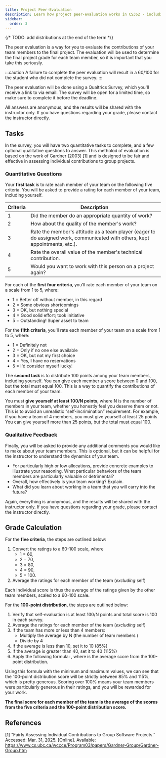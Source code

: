 ```yaml
---
title: Project Peer-Evaluation
description: Learn how project peer-evaluation works in CS362 - including criteria ratings, point distribution methods, grade calculation formulas, and submission guidelines for fairly assessing individual contributions to team projects.
sidebar:
  order: 3
---
```


{/* TODO: add distributions at the end of the term */}


The peer evaluation is a way for you to evaluate the contributions of your team members to the final project. The evaluation will be used to determine the final project grade for each team member, so it is important that you take this seriously.

:::caution
A failure to complete the peer evaluation will result in a 60/100 for the student who did not complete the survey.
:::

The peer evaluation will be done using a Qualtrics Survey, which you'll receive a link to via email. The survey will be open for a limited time, so make sure to complete it before the deadline.

All answers are anonymous, and the results will be shared with the instructor only. If you have questions regarding your grade, please contact the instructor directly.

## Tasks

In the survey, you will have two quantitative tasks to complete, and a few optional qualitative questions to answer. This metholod of evaluation is based on the work of Gardner (2003) [[1]](#references) and is designed to be fair and effective in assessing individual contributions to group projects.

### Quantitative Questions

Your **first task** is to rate each member of your team on the following five criteria. You will be asked to provide a rating for each member of your team, including yourself.

| Criteria | Description |
|----------|-------------|
| 1       | Did the member do an appropriate quantity of work? |
| 2       | How about the quality of the member's work? |
| 3       | Rate the member's attitude as a team player (eager to do assigned work, communicated with others, kept appointments, etc.). |
| 4       | Rate the overall value of the member's technical contribution. |
| 5       | Would you want to work with this person on a project again? |

For each of the **first four criteria**, you'll rate each member of your team on a scale from 1 to 5, where:

- 1 = Better off without member, in this regard
- 2 = Some obvious shortcomings
- 3 = OK, but nothing special
- 4 = Good solid effort; took initiative
- 5 = Outstanding! Super asset to team

For the **fifth criteria**, you'll rate each member of your team on a scale from 1 to 5, where:

- 1 = Definitely not
- 2 = Only if no one else available
- 3 = OK, but not my first choice
- 4 = Yes, I have no reservations
- 5 = I'd consider myself lucky!

The **second task** is to distribute 100 points among your team members, including yourself. You can give each member a score between 0 and 100, but the total must equal 100. This is a way to quantify the contributions of each member of your team. 

You must **give yourself at least 100/N points**, where N is the number of members in your team, whether you honestly feel you deserve them or not. This is to avoid an unrealistic “self-incrimination” requirement. For example, if you have a team of 4 members, you must give yourself at least 25 points. You can give yourself more than 25 points, but the total must equal 100. 

### Qualitative Feedback

Finally, you will be asked to provide any additional comments you would like to make about your team members. This is optional, but it can be helpful for the instructor to understand the dynamics of your team.

- For particularly high or low allocations, provide concrete examples to illustrate your reasoning. What particular behaviors of the team members are particularly valuable or detrimental?
- Overall, how effectively is your team working? Explain.
- What did you learn about working in a team that you will carry into the future?

Again, everything is anonymous, and the results will be shared with the instructor only. If you have questions regarding your grade, please contact the instructor directly.

## Grade Calculation

For the **five criteria**, the steps are outlined below:

1. Convert the ratings to a 60-100 scale, where 
    - 1 = 60, 
    - 2 = 70, 
    - 3 = 80, 
    - 4 = 90, 
    - 5 = 100.
2. Average the ratings for each member of the team (*excluding* self)

Each individual score is thus the average of the ratings given by the other team members, scaled to a 60-100 scale. 

For the **100-point distribution**, the steps are outlined below:

1. Verify that self-evaluation is at least 100/N points and total score is 100 in each survey.
2. Average the ratings for each member of the team (*excluding* self)
3. If the team has more or less than 4 members:
    - Multiply the average by N (the number of team members )
    - Divide by 4
4. If the average is less than 10, set it to 10 (85%)
5. If the average is greater than 40, set it to 40 (115%)
6. Apply the following formula: <Latex formula="0.65 + 0.0225\cdot x - 0.00025\cdot x^2"/>, where <Latex formula="x"/> is the average score from the 100-point distribution. 

Using this formula with the minimum and maximum values, we can see that the 100-point distribution score will be strictly between 85% and 115%, which is pretty generous. Scoring over 100% means your team members were particularly generous in their ratings, and you will be rewarded for your work.

**The final score for each member of the team is the average of the scores from the five criteria and the 100-point distribution score.**

## References

[1] “Fairly Assessing Individual Contributions to Group Software Projects.” Accessed: Mar. 31, 2025. [Online]. Available: https://www.cs.ubc.ca/wccce/Program03/papers/Gardner-Group/Gardner-Group.htm
